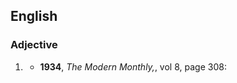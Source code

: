 {{rfv}}
==English==

===Adjective===
{{en-adj}}

# {{lb|en|obsolete}} {{synonym of|lang=en|inaniloquent}}
#* '''1934''', ''The Modern Monthly,'', vol 8, page 308:
#*: {{quote|en|The blank spaces of Mallarmé, the silence of Maesterlinck, the '''inaniloquous''' repetitive babblings of Gertrude Stein are the abyss which threatens to engulf creative effort if it continues in this direction.}}